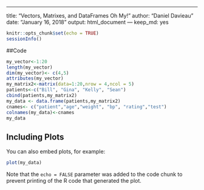 ---
title: "Vectors, Matrixes, and DataFrames Oh My!"
author: "Daniel Davieau"
date: "January 16, 2018"
output: html_document
--- keep_md: yes

```r
knitr::opts_chunk$set(echo = TRUE)
sessionInfo()
```

##Code
```r
my_vector<-1:20
length(my_vector)
dim(my_vector)<- c(4,5)
attributes(my_vector)
my_matrix2<-matrix(data=1:20,nrow = 4,ncol = 5)
patients<-c("Bill", "Gina", "Kelly", "Sean")
cbind(patients,my_matrix2)
my_data <- data.frame(patients,my_matrix2)
cnames<- c("patient","age","weight", "bp", "rating","test")
colnames(my_data)<-cnames
my_data
```

## Including Plots

You can also embed plots, for example:

```r
plot(my_data)
```

Note that the `echo = FALSE` parameter was added to the code chunk to prevent printing of the R code that generated the plot.
